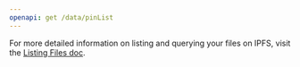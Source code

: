 ```yaml
---
openapi: get /data/pinList
---
```


For more detailed information on listing and querying your files on IPFS, visit the [Listing Files doc](/pinning/listing-files).
